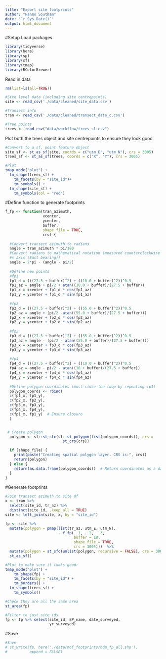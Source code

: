 ```yaml
---
title: "Export site footprints"
author: "Hanno Southam"
date: "`r Sys.Date()`"
output: html_document
---
```

#Setup
Load packages
```r
library(tidyverse)
library(here)
library(sp)
library(sf)
library(tmap)
library(RColorBrewer)
```

Read in data
```r
rm(list=ls(all=TRUE))

#Site level data (including site centrepoints)
site <- read_csv('./data/cleaned/site_data.csv')

#Transect info
tran <- read_csv('./data/cleaned/transect_data_c.csv')

#Tree points
trees <- read_csv("data/workflow/trees_sl.csv")
```

Plot both the trees object and site centrepoints to ensure they look good
```r
#Convert to a sf, point feature object
site_sf <- st_as_sf(site, coords = c("utm_E", "utm_N"), crs = 3005)
trees_sf <- st_as_sf(trees, coords = c("X", "Y"), crs = 3005)

#Plot
tmap_mode("plot") +
  tm_shape(trees_sf) +
    tm_facets(by = "site_id")+
    tm_symbols() +
  tm_shape(site_sf) +
    tm_symbols(col = "red")
```

#Define function to generate footprints
```r
f_fp <- function(tran_azimuth,
                 xcenter,
                 ycenter,
                 buffer,
                 shape_file = TRUE,
                 crs) {
  
  #Convert transect azimuth to radians
  angle = tran_azimuth * pi/180
  #Convert radians to mathematical notation (measured counterclockwise from
  #x axis (East bearing))
  angle = 2*pi - (angle - pi/2)
  
  #Define new points
  #fp1
  fp1_d = (((27.5 + buffer)^2) + ((10.0 + buffer)^2))^0.5
  fp1_az = angle + pi/2 + atan((10.0 + buffer)/(27.5 + buffer))
  fp1_x = xcenter + fp1_d * cos(fp1_az)
  fp1_y = ycenter + fp1_d * sin(fp1_az)
  
  #fp2
  fp2_d = (((27.5 + buffer)^2) + ((55.0 + buffer)^2))^0.5
  fp2_az = angle + (pi/2 -atan((55.0 + buffer)/(27.5 + buffer)))
  fp2_x = xcenter + fp2_d * cos(fp2_az)
  fp2_y = ycenter + fp2_d * sin(fp2_az)
  
  #fp3
  fp3_d = (((27.5 + buffer)^2) + ((55.0 + buffer)^2))^0.5
  fp3_az = angle - (pi/2 - atan((55.0 + buffer)/(27.5 + buffer)))
  fp3_x = xcenter + fp3_d * cos(fp3_az)
  fp3_y = ycenter + fp3_d * sin(fp3_az)
  
  #fp4
  fp4_d = (((27.5 + buffer)^2) + ((10.0 + buffer)^2))^0.5
  fp4_az = angle - pi/2 - atan((10 + buffer)/(27.5 + buffer))
  fp4_x = xcenter + fp4_d * cos(fp4_az)
  fp4_y = ycenter + fp4_d * sin(fp4_az)
  
  #Define polygon coordinates (must close the loop by repeating fp1)
  polygon_coords <- rbind(
  c(fp1_x, fp1_y),
  c(fp2_x, fp2_y),
  c(fp3_x, fp3_y),
  c(fp4_x, fp4_y),
  c(fp1_x, fp1_y)  # Ensure closure
  )


 # Create polygon
  polygon <- sf::st_sfc(sf::st_polygon(list(polygon_coords)), crs = 
                          st_crs(crs))

  if (shape_file) {
    print(paste("Creating spatial polygon layer. CRS is:", crs))
    return(polygon)
  } else {
    return(as.data.frame(polygon_coords))  # Return coordinates as a dataframe if not saving as shapefile
  }
}
```

#Generate footprints
```r
#Join transect azimuth to site df
x <- tran %>% 
  select(site_id, tr_az) %>% 
  distinct(site_id, .keep_all = TRUE)
site <- left_join(site, x, by = "site_id")

fp <- site %>%
  mutate(polygon = pmap(list(tr_az, utm_E, utm_N), 
                        ~ f_fp(..1, ..2, ..3, 
                               buffer = 10, 
                               shape_file = TRUE, 
                               crs = 3005)))  %>% 
  mutate(polygon = st_sfc(unlist(polygon, recursive = FALSE), crs = 3005)) %>%  # Convert to sfc column
  st_as_sf() 

#Plot to make sure it looks good:
tmap_mode("plot") +
    tm_shape(fp) +
    tm_facets(by = "site_id") +
    tm_borders() +
  tm_shape(trees_sf) +
    tm_symbols()

#Check they are all the same area
st_area(fp)

#Filter to just site_ids
fp <- fp %>% select(site_id, EP_name, date_surveyed,
                    yr_surveyed)
```

#Save
```r
#Save
# st_write(fp, here('./data/mof_footprints/hdm_fp_all.shp'),
#          append = FALSE)
```

